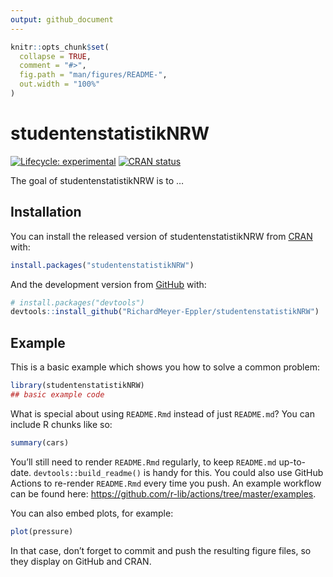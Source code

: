```yaml
---
output: github_document
---
```


<!-- README.md is generated from README.Rmd. Please edit that file -->

```r
knitr::opts_chunk$set(
  collapse = TRUE,
  comment = "#>",
  fig.path = "man/figures/README-",
  out.width = "100%"
)
```

# studentenstatistikNRW

<!-- badges: start -->
[![Lifecycle: experimental](https://img.shields.io/badge/lifecycle-experimental-orange.svg)](https://lifecycle.r-lib.org/articles/stages.html#experimental)
[![CRAN status](https://www.r-pkg.org/badges/version/studentenstatistikNRW)](https://CRAN.R-project.org/package=studentenstatistikNRW)
<!-- badges: end -->

The goal of studentenstatistikNRW is to ...

## Installation

You can install the released version of studentenstatistikNRW from [CRAN](https://CRAN.R-project.org) with:

``` r
install.packages("studentenstatistikNRW")
```

And the development version from [GitHub](https://github.com/) with:

``` r
# install.packages("devtools")
devtools::install_github("RichardMeyer-Eppler/studentenstatistikNRW")
```
## Example

This is a basic example which shows you how to solve a common problem:

```r
library(studentenstatistikNRW)
## basic example code
```

What is special about using `README.Rmd` instead of just `README.md`? You can include R chunks like so:

```r
summary(cars)
```

You'll still need to render `README.Rmd` regularly, to keep `README.md` up-to-date. `devtools::build_readme()` is handy for this. You could also use GitHub Actions to re-render `README.Rmd` every time you push. An example workflow can be found here: <https://github.com/r-lib/actions/tree/master/examples>.

You can also embed plots, for example:

```r
plot(pressure)
```

In that case, don't forget to commit and push the resulting figure files, so they display on GitHub and CRAN.
